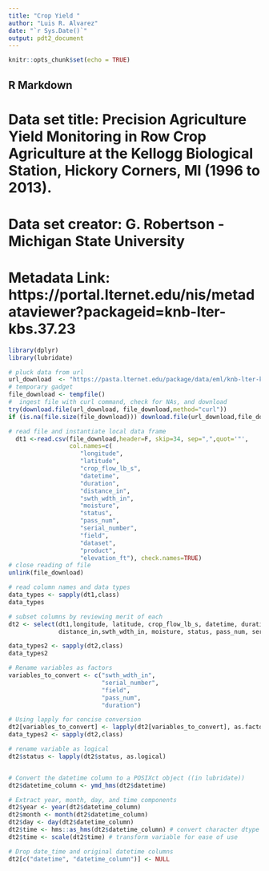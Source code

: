 ```yaml
---
title: "Crop Yield "
author: "Luis R. Alvarez"
date: "`r Sys.Date()`"
output: pdt2_document
---
```


```r
knitr::opts_chunk$set(echo = TRUE)
```

## R Markdown

# Data set title: Precision Agriculture Yield Monitoring in Row Crop Agriculture at the Kellogg Biological Station, Hickory Corners, MI  (1996 to 2013).
# Data set creator:  G. Robertson - Michigan State University 
# Metadata Link: https://portal.lternet.edu/nis/metadataviewer?packageid=knb-lter-kbs.37.23

```r
library(dplyr)
library(lubridate)
```

```r
# pluck data from url
url_download  <- "https://pasta.lternet.edu/package/data/eml/knb-lter-kbs/37/23/610992a4f20d12c39908281b822291a6" 
# temporary gadget
file_download <- tempfile()
#  ingest file with curl command, check for NAs, and download
try(download.file(url_download, file_download,method="curl"))
if (is.na(file.size(file_download))) download.file(url_download,file_download,method="auto")

# read file and instantiate local data frame 
  dt1 <-read.csv(file_download,header=F, skip=34, sep=",",quot='"', 
                 col.names=c(
                    "longitude",     
                    "latitude",     
                    "crop_flow_lb_s",     
                    "datetime",     
                    "duration",     
                    "distance_in",     
                    "swth_wdth_in",     
                    "moisture",     
                    "status",     
                    "pass_num",     
                    "serial_number",     
                    "field",     
                    "dataset",     
                    "product",     
                    "elevation_ft"), check.names=TRUE)
# close reading of file               
unlink(file_download)


```

```r
# read column names and data types
data_types <- sapply(dt1,class)
data_types

# subset columns by reviewing merit of each
dt2 <- select(dt1,longitude, latitude, crop_flow_lb_s, datetime, duration, 
              distance_in,swth_wdth_in, moisture, status, pass_num, serial_number, field,elevation_ft)

data_types2 <- sapply(dt2,class)
data_types2
```

```r
# Rename variables as factors
variables_to_convert <- c("swth_wdth_in",
                          "serial_number",
                          "field",
                          "pass_num",
                          "duration")

# Using lapply for concise conversion
dt2[variables_to_convert] <- lapply(dt2[variables_to_convert], as.factor)
data_types2 <- sapply(dt2,class)

# rename variable as logical
dt2$status <- lapply(dt2$status, as.logical)


# Convert the datetime column to a POSIXct object ((in lubridate))
dt2$datetime_column <- ymd_hms(dt2$datetime)

# Extract year, month, day, and time components
dt2$year <- year(dt2$datetime_column)
dt2$month <- month(dt2$datetime_column)
dt2$day <- day(dt2$datetime_column)
dt2$time <- hms::as_hms(dt2$datetime_column) # convert character dtype to hours min seconds.
dt2$time <- scale(dt2$time) # transform variable for ease of use

# Drop date_time and original datetime columns
dt2[c("datetime", "datetime_column")] <- NULL
```


```r

```

